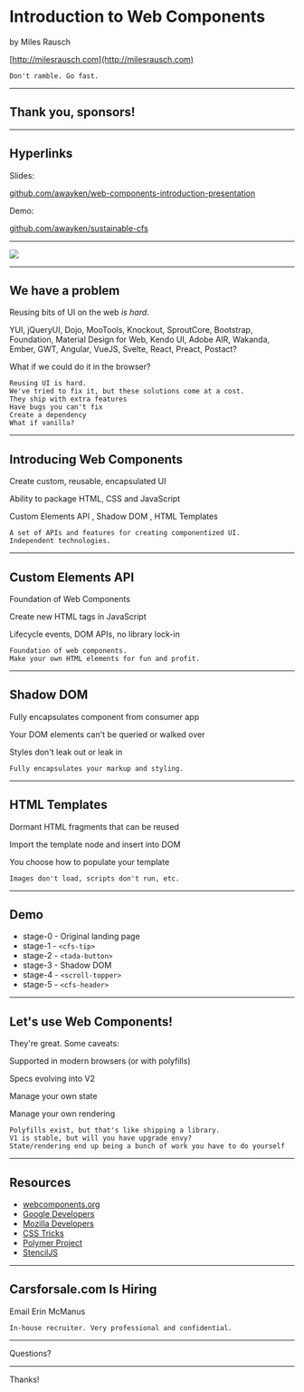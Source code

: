 


<Head>
  <title>Introduction to Web Components</title>
</Head>

# Introduction to Web Components

by Miles Rausch

[http://milesrausch.com](http://milesrausch.com)

```notes
Don't ramble. Go fast.
```
---

## Thank you, sponsors!

---

## Hyperlinks

Slides:

[github.com/awayken/web-components-introduction-presentation](https://github.com/awayken/web-components-introduction-presentation)

Demo:

[github.com/awayken/sustainable-cfs](https://github.com/awayken/sustainable-cfs)

---

<Image src="./images/me.jpg" size="contain" />

---

## We have a problem

<Appear>
  <p>Reusing bits of UI on the web <em>is hard</em>.</p>
  <p>YUI, jQueryUI, Dojo, MooTools, Knockout, SproutCore, Bootstrap, Foundation, Material Design for Web, Kendo UI, Adobe AIR, Wakanda, Ember, GWT, Angular, VueJS, Svelte, React, Preact, Postact?</p>
  <p>What if we could do it in the browser?</p>
</Appear>

```notes
Reusing UI is hard.
We've tried to fix it, but these solutions come at a cost.
They ship with extra features
Have bugs you can't fix
Create a dependency
What if vanilla?
```
---

 ## Introducing Web Components

<Appear>
  <p>Create custom, reusable, encapsulated UI</p>
  <p>Ability to package HTML, CSS and JavaScript</p>
  <span>Custom Elements API</span>
  <span>, Shadow DOM</span>
  <span>, HTML Templates</span>
</Appear>

```notes
A set of APIs and features for creating componentized UI.
Independent technologies.
```
---

## Custom Elements API

<Appear>
  <p>Foundation of Web Components</p>
  <p>Create new HTML tags in JavaScript</p>
  <p>Lifecycle events, DOM APIs, no library lock-in</p>
</Appear>

```notes
Foundation of web components.
Make your own HTML elements for fun and profit.
```
---

## Shadow DOM

<Appear>
  <p>Fully encapsulates component from consumer app</p>
  <p>Your DOM elements can't be queried or walked over</p>
  <p>Styles don't leak out or leak in</p>
</Appear>

```notes
Fully encapsulates your markup and styling.
```
---

## HTML Templates

<Appear>
  <p>Dormant HTML fragments that can be reused</p>
  <p>Import the template node and insert into DOM</p>
  <p>You choose how to populate your template</p>
</Appear>

```notes
Images don't load, scripts don't run, etc.
```
---

## Demo

  * stage-0 - Original landing page
  * stage-1 - `<cfs-tip>`
  * stage-2 - `<tada-button>`
  * stage-3 - Shadow DOM
  * stage-4 - `<scroll-topper>`
  * stage-5 - `<cfs-header>`

---

## Let's use Web Components!

<p>They're great. Some caveats:</p>

<Appear>
  <p>Supported in modern browsers (or with polyfills)</p>
  <p>Specs evolving into V2</p>
  <p>Manage your own state</p>
  <p>Manage your own rendering</p>
</Appear>

```notes
Polyfills exist, but that's like shipping a library.
V1 is stable, but will you have upgrade envy?
State/rendering end up being a bunch of work you have to do yourself
```
---

## Resources

  * [webcomponents.org](https://www.webcomponents.org)
  * [Google Developers](https://developers.google.com/web/fundamentals/web-components)
  * [Mozilla Developers](https://developer.mozilla.org/en-US/docs/Web/Web_Components)
  * [CSS Tricks](https://css-tricks.com/an-introduction-to-web-components/)
  * [Polymer Project](https://www.polymer-project.org)
  * [StencilJS](https://stenciljs.com)

---

## Carsforsale.com Is Hiring

Email <Link email="erin.mcmanus@carsforsale.com">Erin McManus</Link>

```notes
In-house recruiter. Very professional and confidential.
```
---

Questions?

---

Thanks!
